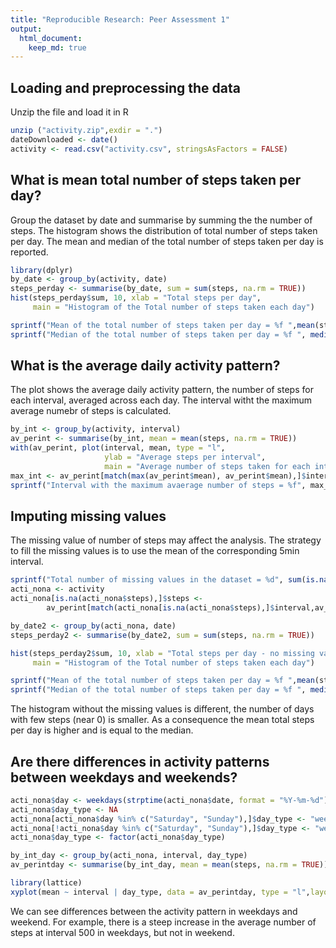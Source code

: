 ```yaml
---
title: "Reproducible Research: Peer Assessment 1"
output: 
  html_document:
    keep_md: true
---
```



## Loading and preprocessing the data

Unzip the file and load it in R

```r
unzip ("activity.zip",exdir = ".")
dateDownloaded <- date()
activity <- read.csv("activity.csv", stringsAsFactors = FALSE)
```

## What is mean total number of steps taken per day?

Group the dataset by date and summarise by summing the the number of steps.
The histogram shows the distribution of total number of steps taken per day.
The mean and median of the total number of steps taken per day is reported.

```r
library(dplyr)
by_date <- group_by(activity, date)
steps_perday <- summarise(by_date, sum = sum(steps, na.rm = TRUE))
hist(steps_perday$sum, 10, xlab = "Total steps per day", 
     main = "Histogram of the Total number of steps taken each day")

sprintf("Mean of the total number of steps taken per day = %f ",mean(steps_perday$sum))
sprintf("Median of the total number of steps taken per day = %f ", median(steps_perday$sum))

```

## What is the average daily activity pattern?
The plot shows the average daily activity pattern, the number of steps for each interval, averaged across each day.
The interval witht the maximum average numebr of steps is calculated.

```r
by_int <- group_by(activity, interval)
av_perint <- summarise(by_int, mean = mean(steps, na.rm = TRUE))
with(av_perint, plot(interval, mean, type = "l", 
                     ylab = "Average steps per interval", 
                     main = "Average number of steps taken for each interval"))
max_int <- av_perint[match(max(av_perint$mean), av_perint$mean),]$interval
sprintf("Interval with the maximum avaerage number of steps = %f", max_int)

```

## Imputing missing values

The missing value of number of steps may affect the analysis. The strategy to fill the missing values is to use the mean of the corresponding 5min interval.

```r
sprintf("Total number of missing values in the dataset = %d", sum(is.na(activity$steps)))
acti_nona <- activity
acti_nona[is.na(acti_nona$steps),]$steps <- 
        av_perint[match(acti_nona[is.na(acti_nona$steps),]$interval,av_perint$interval),]$mean

by_date2 <- group_by(acti_nona, date)
steps_perday2 <- summarise(by_date2, sum = sum(steps, na.rm = TRUE))

hist(steps_perday2$sum, 10, xlab = "Total steps per day - no missing values", 
     main = "Histogram of the Total number of steps taken each day")

sprintf("Mean of the total number of steps taken per day = %f ",mean(steps_perday2$sum))
sprintf("Median of the total number of steps taken per day = %f ", median(steps_perday2$sum))

```

The histogram without the missing values is different, the number of days with few steps (near 0) is smaller. As a consequence the mean total steps per day is higher and is equal to the median.

## Are there differences in activity patterns between weekdays and weekends?

```r

acti_nona$day <- weekdays(strptime(acti_nona$date, format = "%Y-%m-%d"))
acti_nona$day_type <- NA
acti_nona[acti_nona$day %in% c("Saturday", "Sunday"),]$day_type <- "weekend"
acti_nona[!acti_nona$day %in% c("Saturday", "Sunday"),]$day_type <- "weekday"
acti_nona$day_type <- factor(acti_nona$day_type)

by_int_day <- group_by(acti_nona, interval, day_type)
av_perintday <- summarise(by_int_day, mean = mean(steps, na.rm = TRUE))

library(lattice)
xyplot(mean ~ interval | day_type, data = av_perintday, type = "l",layout = c(1, 2))

```

We can see differences between the activity pattern in weekdays and weekend. For example, there is a steep increase in the average number of steps at interval 500 in weekdays, but not in weekend.


